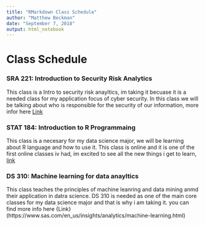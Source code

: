 ```yaml
---
title: "RMarkdown Class Schedule"
author: "Matthew Beckman"
date: "September 7, 2018"
output: html_notebook
---
```


# Class Schedule

### SRA 221: Introduction to Security Risk Analytics
This class is a Intro to security risk anayltics, im taking it becuase it is a needed class for my application focus of cyber security.
In this class we will be talking about who is responsible for the security of our information, more infor here [Link](https://ist.psu.edu/students/undergrad/majors/sra)



### STAT 184: Introduction to R Programmaing

This class is a necesary for my data science major, we will be learning about R language and how to use it.
This class is online and it is one of the first online classes iv had, im excited to see all the new things i get to learn, [link](https://bulletins.psu.edu/university-course-descriptions/undergraduate/stat/)


### DS 310: Machine learning for data anayltics

This class teaches the principles of machine leanring and data mining anmd their application in datra science.
DS 310 is needed as one of the main core classes for my data science major and that is why i am taking it. you can find more info here {Link}(https://www.sas.com/en_us/insights/analytics/machine-learning.html)



